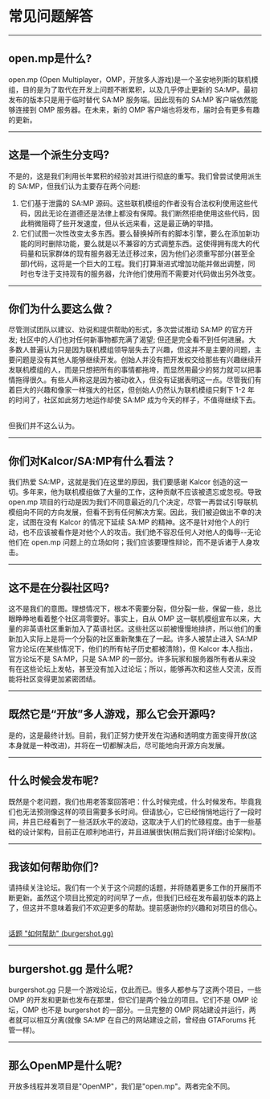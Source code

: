 <h1>常见问题解答</h1>

<hr />
<h2>open.mp是什么?</h2>

open.mp (Open Multiplayer，OMP，开放多人游戏)是一个圣安地列斯的联机模组，目的是为了取代在开发上问题不断累积，以及几乎停止更新的 SA:MP。最初发布的版本只是用于临时替代 SA:MP 服务端。因此现有的 SA:MP 客户端依然能够连接到 OMP 服务器。在未来，新的 OMP 客户端也将发布，届时会有更多有趣的更新。

<hr />
<h2>这是一个派生分支吗?</h2>

不是的，这是我们利用长年累积的经验对其进行彻底的重写。我们曾尝试使用派生的 SA:MP，但我们认为主要存在两个问题:

<ol>
  <li>它们基于泄露的 SA:MP 源码。这些联机模组的作者没有合法权利使用这些代码，因此无论在道德还是法律上都没有保障。我们断然拒绝使用这些代码，因此稍微阻碍了些开发速度，但从长远来看，这是最正确的举措。</li>
  <li>它们试图一次性改变太多东西。要么替换掉所有的脚本引擎，要么在添加新功能的同时删除功能，要么就是以不兼容的方式调整东西。这使得拥有庞大的代码量和玩家群体的现有服务器无法迁移过来，因为他们必须重写部分(甚至全部)代码，这将是一个巨大的工程。我们打算渐进式增加功能并做出调整，同时也专注于支持现有的服务器，允许他们使用而不需要对代码做出另外改变。</li>
</ol>
<hr />
<h2>你们为什么要这么做？</h2>

尽管测试团队以建议、劝说和提供帮助的形式，多次尝试推动 SA:MP 的官方开发; 社区中的人们也对任何新事物都充满了渴望; 但还是完全看不到任何进展。大多数人普遍认为只是因为联机模组领导层失去了兴趣，但这并不是主要的问题，主要问题是没有其他人能够继续开发。创始人并没有把开发权交给那些有兴趣继续开发联机模组的人，而是只想把所有的事情都拖垮，而显然用最少的努力就可以把事情拖得很久。有些人声称这是因为被动收入，但没有证据表明这一点。尽管我们有着巨大的兴趣和像家一样强大的社区，但创始人仍然认为联机模组只剩下 1-2 年的时间了，社区如此努力地运作却使 SA:MP 成为今天的样子，不值得继续下去。

<br />
但我们并不这么认为。
<hr />
<h2>你们对Kalcor/SA:MP有什么看法？</h2>

我们热爱 SA:MP，这就是我们在这里的原因，我们要感谢 Kalcor 创造的这一切。多年来，他为联机模组做了大量的工作，这种贡献不应该被遗忘或忽视。导致 open.mp 项目的行动是因为我们不同意最近的几个决定，尽管一再尝试引导联机模组向不同的方向发展，但看不到有任何解决方案。因此，我们被迫做出不幸的决定，试图在没有 Kalcor 的情况下延续 SA:MP 的精神。这不是针对他个人的行动，也不应该被看作是对他个人的攻击。我们绝不容忍任何人对他人的侮辱--无论他们在 open.mp 问题上的立场如何；我们应该要理性辩论，而不是诉诸于人身攻击。

<hr />
<h2>这不是在分裂社区吗?</h2>

这不是我们的意图。理想情况下，根本不需要分裂，但分裂一些，保留一些，总比眼睁睁地看着整个社区凋零要好。事实上，自从 OMP 这一联机模组宣布以来，大量的非英语社区重新加入了英语社区。这些社区以前被慢慢地排挤，所以他们的重新加入实际上是将一个分裂的社区重新聚集在了一起。许多人被禁止进入 SA:MP 官方论坛(在某些情况下，他们的所有帖子历史都被清除)，但 Kalcor 本人指出，官方论坛不是 SA:MP，只是 SA:MP 的一部分。许多玩家和服务器所有者从来没有在这些论坛上发帖，甚至没有加入过论坛；所以，能够再次和这些人交流，反而能将社区变得更加紧密团结。

<hr />
<h2>既然它是“开放”多人游戏，那么它会开源吗?</h2>

是的，这是最终计划。目前，我们正努力使开发在沟通和透明度方面变得开放(这本身就是一种改进)，并将在一切都解决后，尽可能地向开源方向发展。

<hr />
<h2>什么时候会发布呢?</h2>

既然是个老问题，我们也用老答案回答吧：什么时候完成，什么时候发布。毕竟我们也无法预测像这样的项目需要多长时间。但请放心，它已经悄悄地运行了一段时间，并且已经看到了一些活跃水平的波动，这取决于人们的忙碌程度。由于一些基础的设计架构，目前正在顺利地进行，并且进展很快(稍后我们将详细讨论架构)。

<hr />
<h2>我该如何帮助你们?</h2>

请持续关注论坛。我们有一个关于这个问题的话题，并将随着更多工作的开展而不断更新。虽然这个项目比预定的时间早了一点，但我们已经在发布最初版本的路上了，但这并不意味着我们不欢迎更多的帮助。提前感谢你的兴趣和对项目的信心。

<br />
<a href="https://www.burgershot.gg/showthread.php?tid=99">
  <u>话题 "如何帮助" (burgershot.gg)</u>
</a>
<hr />
<h2>burgershot.gg 是什么呢?</h2>

burgershot.gg 只是一个游戏论坛，仅此而已。很多人都参与了这两个项目，一些 OMP 的开发和更新也发布在那里，但它们是两个独立的项目。它们不是 OMP 论坛，OMP 也不是 burgershot 的一部分。一旦完整的 OMP 网站建设并运行，两者就可以相互分离(就像 SA:MP 在自己的网站建设之前，曾经由 GTAForums 托管一样)。

<hr />
<h2>那么OpenMP是什么呢?</h2>
开放多线程并发项目是"OpenMP"，我们是"open.mp"。两者完全不同。
